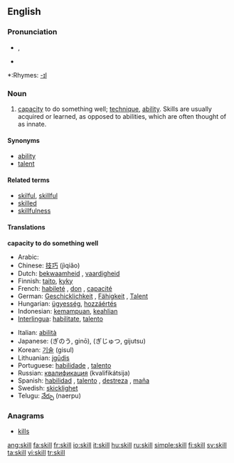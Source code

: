 ==English==

===Pronunciation===
*{{IPA|/skɪl/}}, {{SAMPA|/skIl/}}
*{{audio|en-us-skill.ogg|Audio (US)}}

*:Rhymes: [[Rhymes:English:-ɪl|-ɪl]]

===Noun===
{{en-noun}}

#[[capacity]] to do something well; [[technique]], [[ability]]. Skills are usually acquired or learned, as opposed to abilities, which are often thought of as innate.

====Synonyms====
*[[ability]]
*[[talent]]

====Related terms====
*[[skilful]], [[skillful]]
*[[skilled]]
*[[skillfulness]]

====Translations====
'''capacity to do something well'''
{{top}}
*Arabic: {{ARchar|[[مهارة]]}} {{IPAchar|(mahára)}} {{f}}
*Chinese: [[技巧]] (jìqiǎo)
*Dutch: [[bekwaamheid]] {{f}}, [[vaardigheid]] {{f}}
*Finnish: [[taito]], [[kyky]]
*French: [[habileté]] {{f}}, [[don]] {{m}}, [[capacité]] {{f}}
*German: [[Geschicklichkeit]] {{f}}, [[Fähigkeit]] {{f}}, [[Talent]] {{n}}
*Hungarian: [[ügyesség]], [[hozzáértés]]
*Indonesian: [[mampu|kemampuan]], [[ahli|keahlian]]
*[[Interlingua]]: [[habilitate]], [[talento]]
{{mid}}
*Italian: [[abilità]] {{f}}
*Japanese: {{JAchar|[[技能]]}} (ぎのう, ginō), {{JAchar|[[技術]]}} (ぎじゅつ, gijutsu)
*Korean: [[기술]] (gisul)
*Lithuanian: [[įgūdis]] {{m}}
*Portuguese: [[habilidade]] {{f}}, [[talento]] {{m}}
*Russian: [[квалификация]] (kvalifikátsija)
*Spanish: [[habilidad]] {{f}}, [[talento]] {{m}}, [[destreza]] {{f}}, [[maña]] {{f}}
*Swedish: [[skicklighet]]
*Telugu: [[నేర్పు]] (naerpu)
{{bottom}}

===Anagrams===
*[[kills]]

[[ang:skill]]
[[fa:skill]]
[[fr:skill]]
[[io:skill]]
[[it:skill]]
[[hu:skill]]
[[ru:skill]]
[[simple:skill]]
[[fi:skill]]
[[sv:skill]]
[[ta:skill]]
[[vi:skill]]
[[tr:skill]]